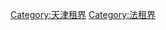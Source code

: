 {{Commonscat|French concession in Tianjin}}
[[Category:天津租界|Category:天津租界]]
[[Category:法租界|Category:法租界]]